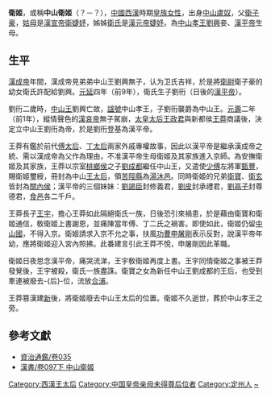 {{About|汉平帝的母亲'''衛姬'''|其他叫'''衛姬'''的人物|卫姬 (消歧义)}}
'''衛姬'''，或稱'''中山衛姬'''（？－？），[[中國|中國]][[西漢|西漢]]時期[[皇族|皇族]][[女性|女性]]，出身[[中山郡|中山]][[卢奴县|盧奴]]，父[[衛子豪|衛子豪]]，[[姑母|姑母]]是[[漢宣帝|漢宣帝]][[衛婕妤_(漢宣帝)|衛婕妤]]，姊姊[[衛婕妤_(漢元帝)|衛氏]]是[[漢元帝|漢元帝]][[婕妤|婕妤]]。為[[刘兴_(中山王)|中山孝王劉興]]妾、[[漢平帝|漢平帝]]生母。

== 生平 ==
[[漢成帝|漢成帝]]年間，漢成帝見弟弟中山王劉興無子，认为卫氏吉祥，於是將[[衛尉|衛尉]]衛子豪的幼女衛氏許配給劉興。[[元延|元延]]四年（前9年），衛氏生子劉衎（日後的[[漢平帝|漢平帝]]）。

劉衎二歲時，[[中山王|中山王]]劉興亡故，[[諡號|諡號]]中山孝王，子劉衎襲爵為中山王。[[元寿_(西汉)|元壽]]二年（前1年），縱情聲色的[[漢哀帝|漢哀帝]]無子駕崩，[[太皇太后|太皇太后]][[王政君|王政君]]與新都侯[[王莽|王莽]]商議後，決定立中山王劉衎為帝，於是劉衎登基為漢平帝。

王莽有鑑於前代[[傅昭儀|傅太后]]、[[丁姬|丁太后]]兩家外戚專權故事，因此以漢平帝是繼承漢成帝之統、需以漢成帝為父作為理由，不准漢平帝生母衛姬及其家族進入京師。為安撫衛姬及其家族，王莽以宗室[[劉宣|桃鄉侯]]之子[[劉成都|劉成都]]繼任中山王，又遣使[[少傅|少傅]]左將軍[[甄豐|甄豐]]，賜衛姬璽綬，冊封為中山[[王太后|王太后]]，領[[苦陘縣|苦陘縣]]為[[汤沐邑|湯沐邑]]。同時衛姬的兄弟[[衛寶|衛寶]]、[[衛玄|衛玄]]皆封為[[關內侯|關內侯]]；漢平帝的三個妹妹：[[劉謁臣|劉謁臣]]封修義君，[[劉皮|劉皮]]封承禮君，[[劉鬲子|劉鬲子]]封尊德君，[[食邑|食邑]]各二千戶。

王莽長子[[王宇_(汉朝)|王宇]]，擔心王莽如此隔絕衛氏一族，日後恐引來禍患，於是藉由衛寶和衛姬通信，敎衛姬上書謝恩，並痛陳當年傅、丁二氏之禍害。即使如此，衛姬仍留[[中山郡|中山國]]，不得入京。衛姬請求入京不允之事，扶風[[功曹|功曹]][[申屠刚|申屠剛]]表示反對，說漢平帝年幼，應將衛姬迎入宮內照拂。此番建言引此王莽不悅，申屠剛因此革職。

衛姬日夜思念漢平帝，痛哭流涕，王宇敎衛姬再度上書。王宇同情衛姬之事被王莽發覺後，王宇被殺，衛氏一族盡誅。衛寶之女為新任中山王劉成都的王后，也受到牽連被廢去-{后}-位，流放[[合浦郡|合浦]]。

王莽篡漢建[[新朝|新]]後，將衛姬廢去中山王太后的位置。衛姬不久逝世，葬於中山孝王之旁。

== 參考文獻 ==
*[http://zh.wikisource.org/wiki/%E8%B3%87%E6%B2%BB%E9%80%9A%E9%91%91/%E5%8D%B7035 資治通鑑/卷035] {{Wayback|url=http://zh.wikisource.org/wiki/%E8%B3%87%E6%B2%BB%E9%80%9A%E9%91%91/%E5%8D%B7035 |date=20210121040554 }}
*[http://zh.wikisource.org/wiki/%E6%BC%A2%E6%9B%B8/%E5%8D%B7097%E4%B8%8B#.E4.B8.AD.E5.B1.B1.E8.A1.9B.E5.A7.AC 漢書/卷097下 中山衛姬] {{Wayback|url=http://zh.wikisource.org/wiki/%E6%BC%A2%E6%9B%B8/%E5%8D%B7097%E4%B8%8B#.E4.B8.AD.E5.B1.B1.E8.A1.9B.E5.A7.AC |date=20210122104629 }}

{{漢朝皇后}}
{{Authority control}}
{{DEFAULTSORT:W}}
[[Category:西漢王太后|Category:西漢王太后]]
[[Category:中国皇帝亲母未得尊后位者|Category:中国皇帝亲母未得尊后位者]]
[[Category:定州人|Category:定州人]]
[[Category:卫姓|~]]